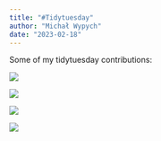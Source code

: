 ```yaml
---
title: "#Tidytuesday"
author: "Michał Wypych"
date: "2023-02-18"
---
```


Some of my tidytuesday contributions:

[![](images/Marathons.png){fig-alt="Tidytuesday 2023 Week 17 | Marathons" fig-align="center"}](https://github.com/mic-wypych/tidytuesday/tree/main/2023/week17)

[![](images/bob_ross.png){fig-alt="Tidytuesday 2023 week 8" fig-align="center"}](https://github.com/mic-wypych/tidytuesday/tree/main/2023/week4)

![](images/week4.png){fig-alt="Tidytuesday 2023 week 4" fig-align="center"}

[![](images/museums.png){fig-alt="Tidytuesday 2022 week 47"}](https://github.com/mic-wypych/tidytuesday/tree/main/2022/week47)
